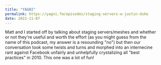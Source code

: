 ```yaml
---
title: "YAGNI"
permalink: https://yagni.fm/episodes/staging-servers-w-justin-duke
date: 2022-11-07
---
```


Matt and I started off by talking about staging servers/meshes and whether or not they're useful and worth the effort (as you might guess from the name of this podcast, my answer is a resounding "no") but then our conversation took some twists and turns and morphed into an internecine rant against Facebook unfairly and unhelpfully crystalizing all "best practices" in 2010. This one was a lot of fun!
